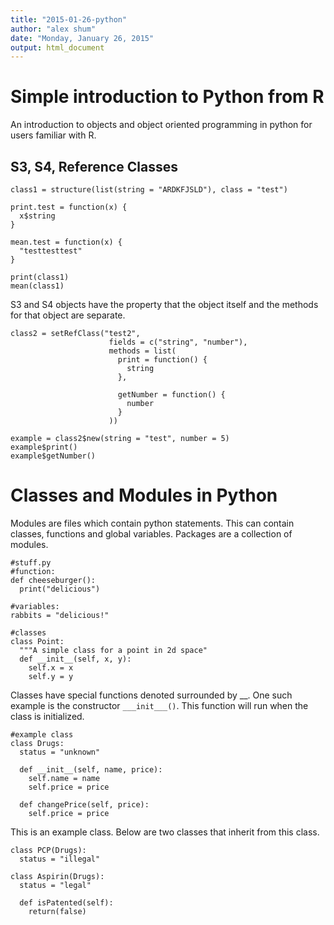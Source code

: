 ```yaml
---
title: "2015-01-26-python"
author: "alex shum"
date: "Monday, January 26, 2015"
output: html_document
---
```


Simple introduction to Python from R
====================================
An introduction to objects and object oriented programming in python for users familiar with R.


S3, S4, Reference Classes
----------------
```
class1 = structure(list(string = "ARDKFJSLD"), class = "test")

print.test = function(x) {
  x$string
}

mean.test = function(x) {
  "testtesttest"
}

print(class1)
mean(class1)
```
S3 and S4 objects have the property that the object itself and the methods for that object are separate.



```
class2 = setRefClass("test2", 
                      fields = c("string", "number"),
                      methods = list(
                        print = function() {
                          string
                        },
                        
                        getNumber = function() {
                          number
                        }
                      ))
                      
example = class2$new(string = "test", number = 5)
example$print()
example$getNumber()
```

Classes and Modules in Python
=============================
Modules are files which contain python statements.  This can contain classes, functions and global variables.  Packages are a collection of modules.

```
#stuff.py
#function:
def cheeseburger():
  print("delicious")
  
#variables:
rabbits = "delicious!"

#classes
class Point:
  """A simple class for a point in 2d space"
  def __init__(self, x, y):
    self.x = x
    self.y = y
```

Classes have special functions denoted surrounded by __.  One such example is the constructor ```___init___()```.  This function will run when the class is initialized.

```
#example class
class Drugs:
  status = "unknown"
  
  def __init__(self, name, price):
    self.name = name
    self.price = price
  
  def changePrice(self, price):
    self.price = price
```

This is an example class.  Below are two classes that inherit from this class.
```
class PCP(Drugs):
  status = "illegal"
```

```
class Aspirin(Drugs):
  status = "legal"
  
  def isPatented(self):
    return(false)
```